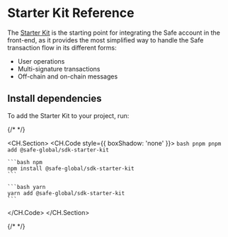 # Starter Kit Reference

The [Starter Kit](../sdk/starter-kit.mdx) is the starting point for integrating the Safe account in the front-end, as it provides the most simplified way to handle the Safe transaction flow in its different forms:

- User operations
- Multi-signature transactions
- Off-chain and on-chain messages

## Install dependencies

To add the Starter Kit to your project, run:

{/* <!-- vale off --> */}

<CH.Section>
  <CH.Code style={{ boxShadow: 'none' }}>
    ```bash pnpm
    pnpm add @safe-global/sdk-starter-kit
    ```

    ```bash npm
    npm install @safe-global/sdk-starter-kit
    ```

    ```bash yarn
    yarn add @safe-global/sdk-starter-kit
    ```
  </CH.Code>
</CH.Section>

{/* <!-- vale on --> */}
